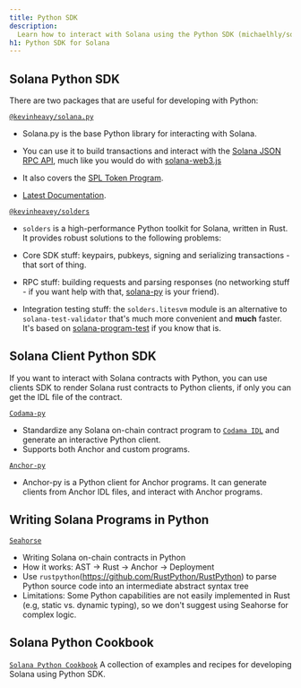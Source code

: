 ```yaml
---
title: Python SDK
description:
  Learn how to interact with Solana using the Python SDK (michaelhly/solana-py).
h1: Python SDK for Solana
---
```


## Solana Python SDK
There are two packages that are useful for developing with Python:

[`@kevinheavy/solana.py`](https://github.com/michaelhly/solana-py)
- Solana.py is the base Python library for interacting with Solana.
- You can use it to build transactions and interact with the [Solana JSON RPC API](https://docs.solana.com/apps/jsonrpc-api), much like you would do with [solana-web3.js](https://github.com/solana-labs/solana-web3.js/)

- It also covers the [SPL Token Program](https://spl.solana.com/token).

- [Latest Documentation](https://michaelhly.github.io/solana-py/).

[`@kevinheavey/solders`](https://github.com/kevinheavey/solders)
- `solders` is a high-performance Python toolkit for Solana, written in Rust. It provides robust solutions to the following problems:

- Core SDK stuff: keypairs, pubkeys, signing and serializing transactions - that sort of thing.
- RPC stuff: building requests and parsing responses (no networking stuff - if you want help with that, 
[solana-py](https://michaelhly.github.io/solana-py/rpc/async_api/) is your friend).
- Integration testing stuff: the `solders.litesvm` module is an alternative to `solana-test-validator` that's much more convenient and **much** faster. It's based on [solana-program-test](https://crates.io/crates/solana-program-test) if you know that is.


## Solana Client Python SDK

If you want to interact with Solana contracts with Python, you can use clients SDK to render Solana rust contracts to Python clients, if only you can get the IDL file of the contract. 

[`Codama-py`](https://www.npmjs.com/package/codama-py)
- Standardize any Solana on-chain contract program to [`Codama IDL`](https://github.com/codama-idl/codama) and generate an interactive Python client. 
- Supports both Anchor and custom programs.

[`Anchor-py`](https://github.com/kevinheavey/anchorpy)
- Anchor-py is a Python client for Anchor programs. It can generate clients from Anchor IDL files, and interact with Anchor programs.



## Writing Solana Programs in Python

[`Seahorse`](https://www.seahorse.dev/) 

- Writing Solana on-chain contracts in Python
- How it works: AST -> Rust -> Anchor -> Deployment
- Use `rustpython`(https://github.com/RustPython/RustPython) to parse Python source code into an intermediate abstract syntax tree
- Limitations: Some Python capabilities are not easily implemented in Rust (e.g, static vs. dynamic typing), so we don't suggest using Seahorse for complex logic.

## Solana Python Cookbook

[`Solana Python Cookbook`](https://solana.com/zh/developers/cookbook)
A collection of examples and recipes for developing Solana using Python SDK.